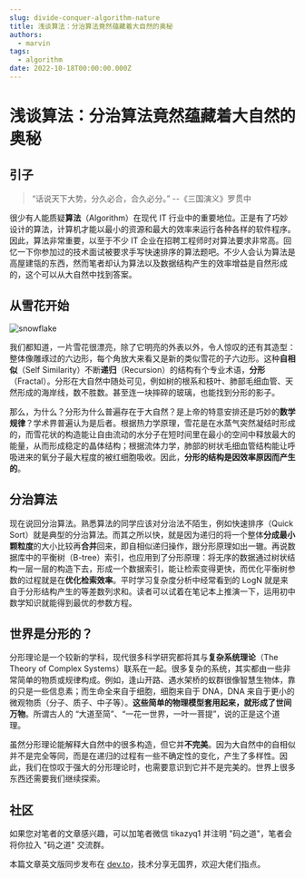 ```yaml
---
slug: divide-conquer-algorithm-nature
title: 浅谈算法：分治算法竟然蕴藏着大自然的奥秘
authors:
  - marvin
tags:
  - algorithm
date: 2022-10-18T00:00:00.000Z
---
```



# 浅谈算法：分治算法竟然蕴藏着大自然的奥秘

## 引子

> “话说天下大势，分久必合，合久必分。” --《三国演义》罗贯中

很少有人能质疑**算法**（Algorithm）在现代 IT 行业中的重要地位。正是有了巧妙设计的算法，计算机才能以最小的资源和最大的效率来运行各种各样的软件程序。因此，算法非常重要，以至于不少 IT 企业在招聘工程师时对算法要求非常高。回忆一下你参加过的技术面试被要求手写快速排序的算法题吧。不少人会认为算法是高屋建瓴的东西，然而笔者却认为算法以及数据结构产生的效率增益是自然形成的，这个可以从大自然中找到答案。

## 从雪花开始

![snowflake](https://codao.crawlab.cn/images/2022-10-18-032607.jpg)

我们都知道，一片雪花很漂亮，除了它明亮的外表以外，令人惊叹的还有其造型：整体像雕琢过的六边形，每个角放大来看又是新的类似雪花的子六边形。这种**自相似**（Self Similarity）不断**递归**（Recursion）的结构有个专业术语，**分形**（Fractal）。分形在大自然中随处可见，例如树的根系和枝叶、肺部毛细血管、天然形成的海岸线，数不胜数。甚至连一块摔碎的玻璃，也能找到分形的影子。

那么，为什么？分形为什么普遍存在于大自然？是上帝的特意安排还是巧妙的**数学规律**？学术界普遍认为是后者。根据热力学原理，雪花是在水蒸气突然凝结时形成的，而雪花状的构造能让自由流动的水分子在短时间里在最小的空间中释放最大的能量，从而形成稳定的晶体结构；根据流体力学，肺部的树状毛细血管结构能让呼吸进来的氧分子最大程度的被红细胞吸收。因此，**分形的结构是因效率原因而产生的**。

## 分治算法

现在说回分治算法。熟悉算法的同学应该对分治法不陌生，例如快速排序（Quick Sort）就是典型的分治算法。而其之所以快，就是因为递归的将一个整体**分成最小颗粒度**的大小比较再**合并**回来，即自相似递归操作，跟分形原理如出一辙。再说数据库中的平衡树（B-tree）索引，也应用到了分形原理：将无序的数据通过树状结构一层一层的构造下去，形成一个数据索引，能让检索变得更快，而优化平衡树参数的过程就是在**优化检索效率**。平时学习复杂度分析中经常看到的 LogN 就是来自于分形结构产生的等差数列求和。读者可以试着在笔记本上推演一下，运用初中数学知识就能得到最优的参数方程。

## 世界是分形的？

分形理论是一个较新的学科，现代很多科学研究都将其与**复杂系统理论**（The Theory of Complex Systems）联系在一起。很多复杂的系统，其实都由一些非常简单的物质或规律构成。例如，逢山开路、遇水架桥的蚁群很像智慧生物体，靠的只是一些信息素；而生命全来自于细胞，细胞来自于 DNA，DNA 来自于更小的微观物质（分子、质子、中子等）。**这些简单的物理模型套用起来，就形成了世间万物**。所谓古人的 “大道至简”、“一花一世界，一叶一菩提”，说的正是这个道理。

虽然分形理论能解释大自然中的很多构造，但它并**不完美**。因为大自然中的自相似并不是完全等同，而是在递归的过程有一些不确定性的变化，产生了多样性。因此，我们在惊叹于强大的分形理论时，也需要意识到它并不是完美的。世界上很多东西还需要我们继续探索。

## 社区

如果您对笔者的文章感兴趣，可以加笔者微信 tikazyq1 并注明 "码之道"，笔者会将你拉入 "码之道" 交流群。

本篇文章英文版同步发布在 [dev.to](https://dev.to/tikazyq/talking-algorithm-the-hidden-secret-of-nature-in-the-divide-and-conquer-algorithm-2d0o)，技术分享无国界，欢迎大佬们指点。